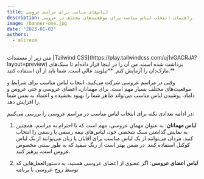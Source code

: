 ```yaml
---
title: لباس‌های مناسب برای مراسم عروسی
description: راهنمای انتخاب لباس مناسب برای موقعیت‌های مختلف در عروسی
image: /banner-one.jpg
date: "2023-01-02"
authors:
  - alireza
---
```


<Callout>
  متن زیر از مستندات [Tailwind
  CSS](https://play.tailwindcss.com/uj1vGACRJA?layout=preview) برداشت شده است.
  من آن را در اینجا قرار داده‌ام تا سبک‌های مارک‌دان را آزمایش کنم. **تیلویند
  عالی است. شما باید از آن استفاده کنید.**
</Callout>

وقتی در مراسم عروسی شرکت می‌کنید، انتخاب لباس مناسب برای شرایط و موقعیت‌های مختلف بسیار مهم است. برای مهمانان، اعضای عروسی و حتی عروس و داماد، پوشیدن لباس مناسب می‌تواند ظاهر شما را بهبود بخشیده و اعتماد به نفس شما را افزایش دهد.

در ادامه تعدادی نکته برای انتخاب لباس مناسب در مراسم عروسی را بررسی می‌کنیم:

1. **لباس مهمانان**: به عنوان مهمان عروسی، مهم است که با احترام به مراسم، همچنین به نمایش گذاشتن سبک شخصی خود، لباس‌های نیمه رسمی یا رسمی را انتخاب کنید. مردان می‌توانند از یک لباس مناسب برای آقایان یا زنان می‌توانند از یک لباس کوکتل استفاده کنند. در ضمن بهتر است از رنگ سفید که به طور سنتی مخصوص عروس است، پرهیز کنید.

2. **لباس اعضای عروسی**: اگر عضوی از اعضای عروسی هستید، به دستورالعمل‌هایی که توسط زوج عروسی یا برنامه
